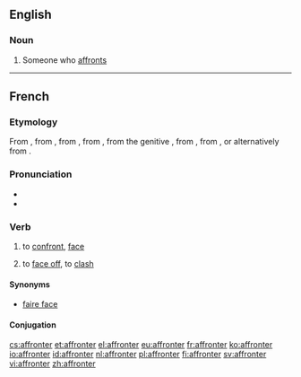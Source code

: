 ==English==

===Noun===
{{en-noun}}

# Someone who [[affront]]s

----

==French==

===Etymology===
From {{etyl|fro|fr}} {{term|afronter||to face; to confront; to slap in the face|lang=fro}}, from {{etyl|VL.|fr}} {{recons|affrontare||to strike against|lang=la}}, from {{etyl|la|fr}} {{term|ad frontem||to the face|lang=fr}}, from {{term|frons||forehead|lang=la}}, from the genitive {{term|frontis|lang=la}}, from {{etym|ine-pro|fr}} {{recons|bhront-||lang=ine-pro}}, from {{recons|bhren-||to project; to stand out|lang=ine-pro}}, or alternatively from {{recons|ser-||base of prepositions and preverbs|lang=ine-pro}}.

===Pronunciation===
* {{IPA|/afʁɔ̃te/|lang=fr}}
* {{audio|Fr-affronter.ogg|Audio}}

===Verb===
{{fr-verb}}

# to [[confront]], [[face]]
# {{context|reflexive|lang=fr}} to [[face off]], to [[clash]]

====Synonyms====
* [[faire face]]

====Conjugation====
{{fr-conj-er|affront|avoir}}

[[cs:affronter]]
[[et:affronter]]
[[el:affronter]]
[[eu:affronter]]
[[fr:affronter]]
[[ko:affronter]]
[[io:affronter]]
[[id:affronter]]
[[nl:affronter]]
[[pl:affronter]]
[[fi:affronter]]
[[sv:affronter]]
[[vi:affronter]]
[[zh:affronter]]